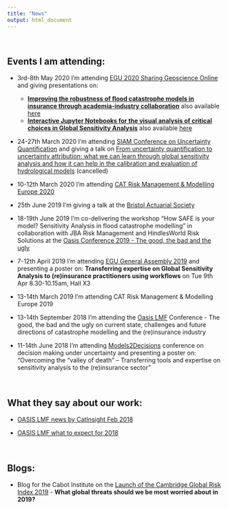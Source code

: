 ```yaml
---
title: "News"
output: html_document
---
```


<br> 

## Events I am attending:

- 3rd-8th May 2020 I'm attending [EGU 2020 Sharing Geoscience Online](https://egu2020.eu/) and giving presentations on:
  - [**Improving the robustness of flood catastrophe models in insurance through academia-industry collaboration**](https://meetingorganizer.copernicus.org/EGU2020/EGU2020-10037.html) also available <a href="EGU2020_display_Noacco_et_al_13_04_20.pdf#" class="download" title="Download pdf JBA EGU"> here</a>
  - [**Interactive Jupyter Notebooks for the visual analysis of critical choices in Global Sensitivity Analysis**](https://meetingorganizer.copernicus.org/EGU2020/EGU2020-18831.html) also available <a href="EGU2020_Noacco_jupyter_notebook/EGU2020_18831_Noacco.html#" class="download" title="Download html vis EGU"> here </a>

- 24-27th March 2020 I'm attending [SIAM Conference on Uncertainty Quantification](https://www.siam.org/conferences/cm/conference/uq20) and giving a talk on [From uncertainty quantification to uncertainty attribution: what we can learn through global sensitivity analysis and how it can help in the calibration and evaluation of hydrological models](https://www.events.tum.de/frontend/index.php?page_id=3712&v=List&do=15&day=all&ses=1713#anker_session_1713) (cancelled)

- 10-12th March 2020 I'm attending [CAT Risk Management & Modelling Europe 2020](http://catrisklondon.aventedge.com/)

- 25th June 2019 I'm giving a talk at the [Bristol Actuarial Society](http://www.bristolactuaries.org/)

- 18-19th June 2019 I'm co-delivering the workshop "How SAFE is your model? Sensitivity Analysis in flood catastrophe modelling" in collaboration with JBA Risk Management and HindlesWorld Risk Solutions at the [Oasis Conference 2019 - The good, the bad and the ugly](https://oasislmf.org/application/files/6415/8074/3163/Agenda2019_OasisConference.pdf)

- 7-12th April 2019 I'm attending [EGU General Assembly 2019](https://www.egu2019.eu/) and presenting a poster on: **Transferring expertise on Global Sensitivity Analysis to (re)insurance practitioners using workflows** on Tue 9th Apr 8.30-10.15am, Hall X3

- 13-14th March 2019 I'm attending CAT Risk Management & Modelling Europe 2019

- 13-14th September 2018 I'm attending the [Oasis LMF](https://oasislmf.org) Conference - The good, the bad and the ugly on current state, challenges and future directions of catastrophe modelling and the (re)insurance industry

- 11-14th June 2018 I'm attending [Models2Decisions](http://blogs.exeter.ac.uk/models2decisions/events/m2d-2018-annual-conference/) conference on decision making under uncertainty and presenting a poster on: "Overcoming the “valley of death” – Transferring tools and expertise on sensitivity analysis to the (re)insurance sector"

<br>


## What they say about our work:

- [OASIS LMF news by CatInsight Feb 2018](https://oasislmf.org/news/february-article)

- [OASIS LMF what to expect for 2018](https://oasislmf.org/application/files/3815/1991/6580/OasisNewsletter_FEBRUARY_2018.pdf)

<br>

## Blogs:
- Blog for the Cabot Institute on the [Launch of the Cambridge Global Risk Index 2019](http://cabot-institute.blogspot.com/2019/01/what-global-threats-should-we-be-most.html) - **What global threats should we be most worried about in 2019?**


<br>
<br>

